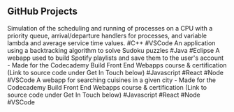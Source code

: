 ## GitHub Projects

<ProjectCard title="Discrete Time Event Simulator" link="https://github.com/equintanilla20/CS3360/tree/main/pa2" bg="linear-gradient(to right, #191414 80%, #6e5494 100%)">
Simulation of the scheduling and running of processes on a CPU with a priority queue, arrival/departure handlers for processes, and variable lambda and average service time values. #C++ #VSCode
</ProjectCard>

<ProjectCard title="Sudoku Solver" link="https://github.com/equintanilla20/javaOOP/tree/master/JavaSudokuFinal" bg="linear-gradient(to right, #191414 80%, #6e5494 100%)">
An application using a backtracking algorithm to solve Sudoku puzzles #Java #Eclipse
</ProjectCard>

<ProjectCard title="Jammming" link="https://equintanilla20.github.io/jammming_v2" bg="linear-gradient(to right, #191414 80%, #1DB954 99%)">
A webapp used to build Spotify playlists and save them to the user's account - Made for the Codecademy Build Front End Webapps course & certification (Link to source code under Get In Touch below) #Javascript #React #Node #VSCode
</ProjectCard>

<ProjectCard title="Ravenous" link="https://equintanilla20.github.io/ravenous" bg="linear-gradient(to right, #191414 80%, #C41200 100%)">
A webapp for searching cuisines in a given city - Made for the Codecademy Build Front End Webapps course & certification (Link to source code under Get In Touch below) #Javascript #React #Node #VSCode
</ProjectCard>
